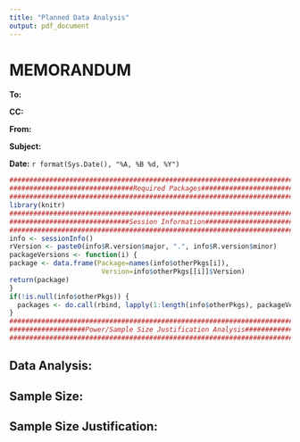 ```yaml
---
title: "Planned Data Analysis"
output: pdf_document
---
```

# MEMORANDUM
**To:** 

**CC:** 

**From:** 

**Subject:** 

**Date:** `r format(Sys.Date(), "%A, %B %d, %Y")`

```r
################################################################################
###############################Required Packages################################
################################################################################
library(knitr)
################################################################################
##############################Session Information###############################
################################################################################
info <- sessionInfo()
rVersion <- paste0(info$R.version$major, ".", info$R.version$minor)
packageVersions <- function(i) {
package <- data.frame(Package=names(info$otherPkgs[i]),
                       Version=info$otherPkgs[[i]]$Version)
return(package)
}
if(!is.null(info$otherPkgs)) {
  packages <- do.call(rbind, lapply(1:length(info$otherPkgs), packageVersions))
}
################################################################################
###################Power/Sample Size Justification Analysis#####################
################################################################################

```

## Data Analysis:
 

## Sample Size:


## Sample Size Justification:


